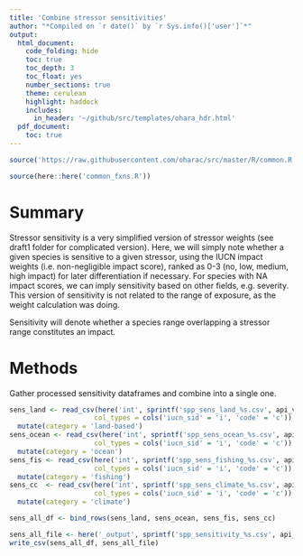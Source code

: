 ```yaml
---
title: 'Combine stressor sensitivities'
author: "*Compiled on `r date()` by `r Sys.info()['user']`*"
output: 
  html_document:
    code_folding: hide
    toc: true
    toc_depth: 3
    toc_float: yes
    number_sections: true
    theme: cerulean
    highlight: haddock
    includes: 
      in_header: '~/github/src/templates/ohara_hdr.html'
  pdf_document:
    toc: true
---
```


``` r
source('https://raw.githubusercontent.com/oharac/src/master/R/common.R')

source(here::here('common_fxns.R'))
```


# Summary

Stressor sensitivity is a very simplified version of stressor weights (see draft1 folder for complicated version).  Here, we will simply note whether a given species is sensitive to a given stressor, using the IUCN impact weights (i.e. non-negligible impact score), ranked as 0-3 (no, low, medium, high impact) for later differentiation if necessary.  For species with NA impact scores, we can imply sensitivity based on other fields, e.g. severity.  This version of sensitivity is not related to the range of exposure, as the weight calculation was doing.

Sensitivity will denote whether a species range overlapping a stressor range constitutes an impact.

# Methods

Gather processed sensitivity dataframes and combine into a single one.
```r

sens_land <- read_csv(here('int', sprintf('spp_sens_land_%s.csv', api_version)),
                     col_types = cols('iucn_sid' = 'i', 'code' = 'c')) %>%
  mutate(category = 'land-based')
sens_ocean <- read_csv(here('int', sprintf('spp_sens_ocean_%s.csv', api_version)),
                     col_types = cols('iucn_sid' = 'i', 'code' = 'c')) %>%
  mutate(category = 'ocean')
sens_fis <- read_csv(here('int', sprintf('spp_sens_fishing_%s.csv', api_version)),
                     col_types = cols('iucn_sid' = 'i', 'code' = 'c')) %>%
  mutate(category = 'fishing')
sens_cc  <- read_csv(here('int', sprintf('spp_sens_climate_%s.csv', api_version)),
                     col_types = cols('iucn_sid' = 'i', 'code' = 'c')) %>%
  mutate(category = 'climate')

sens_all_df <- bind_rows(sens_land, sens_ocean, sens_fis, sens_cc)

sens_all_file <- here('_output', sprintf('spp_sensitivity_%s.csv', api_version))
write_csv(sens_all_df, sens_all_file)

```

